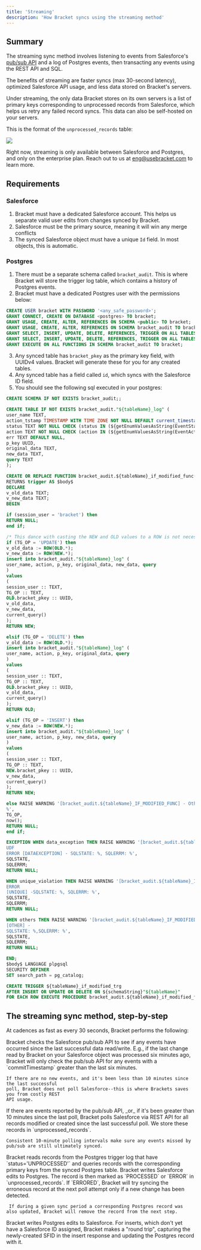 ```yaml
---
title: 'Streaming'
description: 'How Bracket syncs using the streaming method'
---
```


## Summary

The streaming sync method involves listening to events from Salesforce's [pub/sub API](https://developer.salesforce.com/docs/platform/pub-sub-api/overview) and a log of Postgres events, then transacting any events using the REST API and SQL.

The benefits of streaming are faster syncs (max 30-second latency), optimized Salesforce API usage, and less data stored on Bracket's servers.

Under streaming, the only data Bracket stores on its own servers is a list of primary keys corresponding to unprocessed records from Salesforce, which helps us retry any failed record syncs. This data can also be self-hosted on your servers.

This is the format of the `unprocessed_records` table:

<Example>
  <img class="rounded-md w-full" src="/img/unprocessed_records_table.png" />
</Example>

<Info>Right now, streaming is only available between Salesforce and Postgres, and only on the enterprise plan. Reach out to us at eng@usebracket.com to learn more.</Info>

## Requirements

### Salesforce

1. Bracket must have a dedicated Salesforce account. This helps us separate valid user edits from changes synced by Bracket.
2. Salesforce must be the primary source, meaning it will win any merge conflicts
3. The synced Salesforce object must have a unique `Id` field. In most objects, this is automatic.

### Postgres

1. There must be a separate schema called `bracket_audit`. This is where Bracket will store the trigger log table, which contains a history of Postgres events.
2. Bracket must have a dedicated Postgres user with the permissions below:

```sql Create user statement
CREATE USER bracket WITH PASSWORD '<any_safe_password>';
GRANT CONNECT, CREATE ON DATABASE <postgres> TO bracket;
GRANT USAGE, CREATE, ALTER, REFERENCES ON SCHEMA <public> TO bracket;
GRANT USAGE, CREATE, ALTER, REFERENCES ON SCHEMA bracket_audit TO bracket;
GRANT SELECT, INSERT, UPDATE, DELETE, REFERENCES, TRIGGER ON ALL TABLES IN SCHEMA <public> TO bracket;
GRANT SELECT, INSERT, UPDATE, DELETE, REFERENCES, TRIGGER ON ALL TABLES IN SCHEMA bracket_audit TO bracket;
GRANT EXECUTE ON ALL FUNCTIONS IN SCHEMA bracket_audit TO bracket;
```

3. Any synced table has `bracket_pkey` as the primary key field, with UUIDv4 values. Bracket will generate these for you for any created tables.
4. Any synced table has a field called `id`, which syncs with the Salesforce ID field.
5. You should see the following sql executed in your postgres:

<CodeGroup>

  ```sql create_schema.sql
  CREATE SCHEMA IF NOT EXISTS bracket_audit;;
  ```

  ```sql create_table.sql
  CREATE TABLE IF NOT EXISTS bracket_audit."${tableName}_log" (
  user_name TEXT,
  action_tstamp TIMESTAMP WITH TIME ZONE NOT NULL DEFAULT current_timestamp,
  status TEXT NOT NULL CHECK (status IN (${getEnumValuesAsString(EventStatus)})) DEFAULT '${EventStatus.unprocessed}',
  action TEXT NOT NULL CHECK (action IN (${getEnumValuesAsString(EventAction)})),
  err TEXT DEFAULT NULL,
  p_key UUID,
  original_data TEXT,
  new_data TEXT,
  query TEXT
  );
  ```

  ```sql create_function.sql
  CREATE OR REPLACE FUNCTION bracket_audit.${tableName}_if_modified_func()
  RETURNS trigger AS $body$
  DECLARE
  v_old_data TEXT;
  v_new_data TEXT;
  BEGIN

  if (session_user = 'bracket') then
  RETURN NULL;
  end if;

  /* This dance with casting the NEW and OLD values to a ROW is not necessary in pg 9.0+ */
  if (TG_OP = 'UPDATE') then
  v_old_data := ROW(OLD.*);
  v_new_data := ROW(NEW.*);
  insert into bracket_audit."${tableName}_log" (
  user_name, action, p_key, original_data, new_data, query
  )
  values
  (
  session_user :: TEXT,
  TG_OP :: TEXT,
  OLD.bracket_pkey :: UUID,
  v_old_data,
  v_new_data,
  current_query()
  );
  RETURN NEW;

  elsif (TG_OP = 'DELETE') then
  v_old_data := ROW(OLD.*);
  insert into bracket_audit."${tableName}_log" (
  user_name, action, p_key, original_data, query
  )
  values
  (
  session_user :: TEXT,
  TG_OP :: TEXT,
  OLD.bracket_pkey :: UUID,
  v_old_data,
  current_query()
  );
  RETURN OLD;

  elsif (TG_OP = 'INSERT') then
  v_new_data := ROW(NEW.*);
  insert into bracket_audit."${tableName}_log" (
  user_name, action, p_key, new_data, query
  )
  values
  (
  session_user :: TEXT,
  TG_OP :: TEXT,
  NEW.bracket_pkey :: UUID,
  v_new_data,
  current_query()
  );
  RETURN NEW;

  else RAISE WARNING '[bracket_audit.${tableName}_IF_MODIFIED_FUNC] - Other action occurred: %, at
  %',
  TG_OP,
  now();
  RETURN NULL;
  end if;

  EXCEPTION WHEN data_exception THEN RAISE WARNING '[bracket_audit.${tableName}_IF_MODIFIED_FUNC] -
  UDF
  ERROR [DATAEXCEPTION] - SQLSTATE: %, SQLERRM: %',
  SQLSTATE,
  SQLERRM;
  RETURN NULL;

  WHEN unique_violation THEN RAISE WARNING '[bracket_audit.${tableName}_IF_MODIFIED_FUNC] - UDF
  ERROR
  [UNIQUE] -SQLSTATE: %, SQLERRM: %',
  SQLSTATE,
  SQLERRM;
  RETURN NULL;

  WHEN others THEN RAISE WARNING '[bracket_audit.${tableName}_IF_MODIFIED_FUNC] - UDF ERROR
  [OTHER] -
  SQLSTATE: %,SQLERRM: %',
  SQLSTATE,
  SQLERRM;
  RETURN NULL;

  END;
  $body$ LANGUAGE plpgsql
  SECURITY DEFINER
  SET search_path = pg_catalog;
  ```

  ```sql create_trigger.sql
  CREATE TRIGGER ${tableName}_if_modified_trg
  AFTER INSERT OR UPDATE OR DELETE ON ${schemaString}"${tableName}"
  FOR EACH ROW EXECUTE PROCEDURE bracket_audit.${tableName}_if_modified_func();
  ```
</CodeGroup>

## The streaming sync method, step-by-step

At cadences as fast as every 30 seconds, Bracket performs the following:

<Steps>
  <Step title="First Step">
    Bracket checks the Salesforce pub/sub API to see if any events have occurred since the last
    successful data read/write. E.g., if the last change read by Bracket on your Salesforce
    object was processed six minutes ago, Bracket will only check the pub/sub API for any events
    with a `commitTimestamp` greater than the last six minutes.

    If there are no new events, and it's been less than 10 minutes since the last successful
    poll, Bracket does not poll Salesforce--this is where Brackets saves you from costly REST
    API usage.
  </Step>
  <Step title="Second Step">
    If there are events reported by the pub/sub API, _or_ if it's been greater than 10 minutes since the last poll, Bracket polls Salesforce via REST API for all records modified or created since the last successful poll. We store these records in `unprocessed_records`.

    Consistent 10-minute polling intervals make sure any events missed by pub/sub are still ultimately synced.
  </Step>
  <Step title="Third Step">
    Bracket reads records from the Postgres trigger log that have `status='UNPROCESSED'` and queries records with the corresponding primary keys from the synced Postgres table.
  </Step>
  <Step title="Fourth Step">
    Bracket writes Salesforce edits to Postgres. The record is then marked as `PROCESSED` or
    `ERROR` in `unprocessed_records`. If `ERRORED`, Bracket will try syncing the erroneous
    record at the next poll attempt only if a new change has been detected.

     If during a given sync period a corresponding Postgres record was also updated, Bracket will remove the record from the next step.
  </Step>
  <Step title="Fifth Step">
    Bracket writes Postgres edits to Salesforce. For inserts, which don't yet have a Salesforce
    ID assigned, Bracket makes a "round trip", capturing the newly-created SFID in the insert
    response and updating the Postgres record with it.
  </Step>
</Steps>


